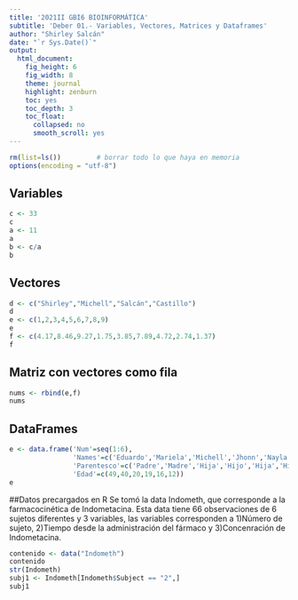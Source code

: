 ```yaml
---
title: '2021II GBI6 BIOINFORMÁTICA'
subtitle: 'Deber 01.- Variables, Vectores, Matrices y Dataframes'
author: "Shirley Salcán"
date: "`r Sys.Date()`"
output:
  html_document:
    fig_height: 6
    fig_width: 8
    theme: journal
    highlight: zenburn
    toc: yes
    toc_depth: 3
    toc_float:
      collapsed: no
      smooth_scroll: yes
---
```


```r
rm(list=ls())         # borrar todo lo que haya en memoria
options(encoding = "utf-8")
```

## Variables
```r
c <- 33
c
a <- 11
a
b <- c/a
b
```

## Vectores
```r
d <- c("Shirley","Michell","Salcán","Castillo")
d
e <- c(1,2,3,4,5,6,7,8,9)
e
f <- c(4.17,8.46,9.27,1.75,3.85,7.89,4.72,2.74,1.37)
f
```

## Matriz con vectores como fila 
```r
nums <- rbind(e,f)
nums

```

## DataFrames
```r
e <- data.frame('Num'=seq(1:6),
                'Names'=c('Eduardo','Mariela','Michell','Jhonn','Nayla','Jeampierr'),
                'Parentesco'=c('Padre','Madre','Hija','Hijo','Hija','Hijo'),
                'Edad'=c(49,40,20,19,16,12))
e

```

##Datos precargados en R
Se tomó la data Indometh, que corresponde a la farmacocinética de Indometacina. Esta data tiene 66 observaciones de 6 sujetos diferentes y 3 variables, las variables corresponden a 1)Número de sujeto, 2)Tiempo desde la administración del fármaco y 3)Concenración de Indometacina.
```r
contenido <- data("Indometh")
contenido
str(Indometh)
subj1 <- Indometh[Indometh$Subject == "2",]
subj1
```

